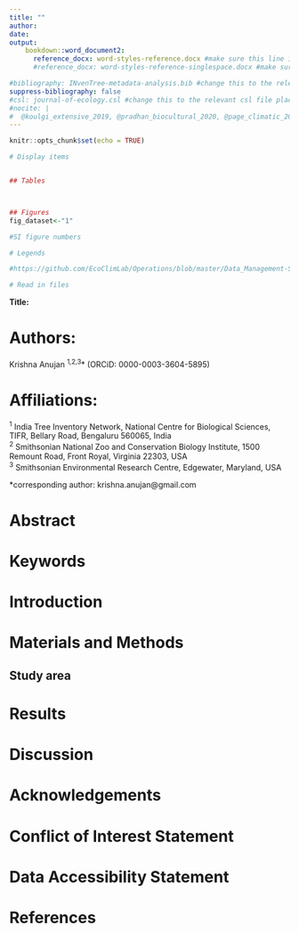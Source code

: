 ```yaml
---
title: ""
author: 
date: 
output:
    bookdown::word_document2: 
      reference_docx: word-styles-reference.docx #make sure this line is indented! see this guide for formatting: https://rmarkdown.rstudio.com/articles_docx.html
      #reference_docx: word-styles-reference-singlespace.docx #make sure this line is indented! see this guide #pdf_document: 

#bibliography: INvenTree-metadata-analysis.bib #change this to the relevant .bib file placed in the same folder
suppress-bibliography: false
#csl: journal-of-ecology.csl #change this to the relevant csl file placed in the same folder
#nocite: |
#  @koulgi_extensive_2019, @pradhan_biocultural_2020, @page_climatic_2020
---
```

```r
knitr::opts_chunk$set(echo = TRUE)

# Display items


## Tables



## Figures
fig_dataset<-"1"

#SI figure numbers

# Legends

#https://github.com/EcoClimLab/Operations/blob/master/Data_Management-Scientific_Workflow/manuscript_prep_with_Rmd.md
```
```r
# Read in files
```
**Title: **

# **Authors:** {-}

Krishna Anujan ^1,2,3^* (ORCiD: 0000-0003-3604-5895)   

# Affiliations: {-}

^1^ India Tree Inventory Network, National Centre for Biological Sciences, TIFR, Bellary Road, Bengaluru 560065, India  
^2^ Smithsonian National Zoo and Conservation Biology Institute, 1500 Remount Road, Front Royal, Virginia 22303, USA  
^3^ Smithsonian Environmental Research Centre, Edgewater, Maryland, USA  

*corresponding author: krishna.anujan@gmail.com

# Abstract {-}


# Keywords {-}

\newpage

# Introduction {-}



# Materials and Methods {-}

## Study area {-}



# Results {-}


# Discussion {-}


# Acknowledgements {-}

# Conflict of Interest Statement {-}

# Data Accessibility Statement {-}


\newpage
# References {-}



